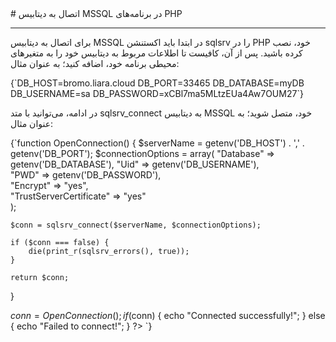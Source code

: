 

<Layout>
<Head>
<title>مستندات اتصال به MSSQL در PHP - لیارا</title>
<meta property="og:title" content="مستندات خدمات رایانش ابری لیارا" />
<meta property="og:description" content="مستندات قدم به قدم اتصال به دیتابیس MSSQL در php"  />
</Head>
# اتصال به دیتابیس MSSQL در برنامه‌های PHP
<hr className="mb-2" />

برای اتصال به دیتابیس MSSQL 
در ابتدا باید اکستنشن <Important>sqlsrv</Important>  را در PHP خود، نصب کرده باشید. پس از آن، کافیست تا 
اطلاعات مربوط به دیتابیس خود را 
به متغیرهای محیطی برنامه خود، اضافه کنید؛ به عنوان مثال:


<div className="h-2" />
    <div dir='ltr'>
    <Highlight className="bash">
        {`DB_HOST=bromo.liara.cloud
DB_PORT=33465
DB_DATABASE=myDB
DB_USERNAME=sa
DB_PASSWORD=xCBl7ma5MLtzEUa4Aw7OUM27`}
    </Highlight>
    </div>
<div className="h-2" />


در ادامه، می‌توانید با متد <Important>sqlsrv_connect</Important> به دیتابیس MSSQL خود، متصل شوید؛ به عنوان مثال:

<div className="h-2" />
    <div dir='ltr'>
    <Highlight className="bash">
        {`<?php
ini_set('display_errors', 1);
ini_set('display_startup_errors', 1);
error_reporting(E_ALL);

function OpenConnection()
{
    $serverName = getenv('DB_HOST') . ',' . getenv('DB_PORT'); 
    $connectionOptions = array(
        "Database" => getenv('DB_DATABASE'), 
        "Uid" => getenv('DB_USERNAME'),      
        "PWD" => getenv('DB_PASSWORD'),      
        "Encrypt" => "yes",                  
        "TrustServerCertificate" => "yes"    
    );

    $conn = sqlsrv_connect($serverName, $connectionOptions);

    if ($conn === false) {
        die(print_r(sqlsrv_errors(), true));
    }

    return $conn;
}

$conn = OpenConnection();
if ($conn) {
    echo "Connected successfully!";
} else {
    echo "Failed to connect!";
}
?>
`}
    </Highlight>
    </div>
<div className="h-2" />

</Layout>